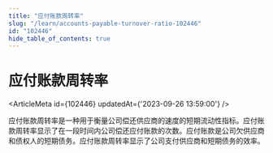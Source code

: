 ```yaml
---
title: "应付账款周转率"
slug: "/learn/accounts-payable-turnover-ratio-102446"
id: "102446"
hide_table_of_contents: true
---
```



# 应付账款周转率

<ArticleMeta id={102446} updatedAt={'2023-09-26 13:59:00'} />
<div className='border-solid border-b border-t-0 my-4 border-[var(--ifm-color-gray-300)]' />

应付账款周转率是一种用于衡量公司偿还供应商的速度的短期流动性指标。应付账款周转率显示了在一段时间内公司偿还应付账款的次数。应付账款是公司欠供应商和债权人的短期债务。应付账款周转率显示了公司支付供应商和短期债务的效率。
